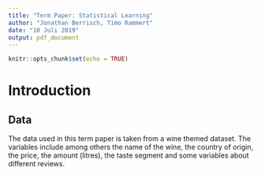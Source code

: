 ```yaml
---
title: "Term Paper: Statistical Learning"
author: "Jonathan Berrisch, Timo Rammert"
date: "10 Juli 2019"
output: pdf_document
---
```


```r
knitr::opts_chunk$set(echo = TRUE)
```
# Introduction

## Data

The data used in this term paper is taken from a wine themed dataset. The variables include among others the name of the wine, the country of origin, the price, the amount (litres), the taste segment and some variables about different reviews.
